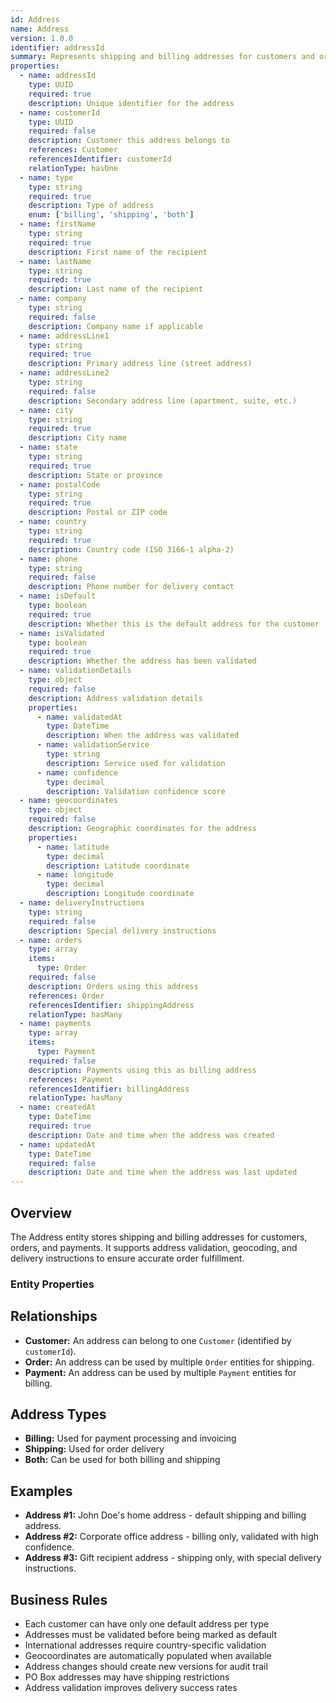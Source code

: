 ```yaml
---
id: Address
name: Address
version: 1.0.0
identifier: addressId
summary: Represents shipping and billing addresses for customers and orders.
properties:
  - name: addressId
    type: UUID
    required: true
    description: Unique identifier for the address
  - name: customerId
    type: UUID
    required: false
    description: Customer this address belongs to
    references: Customer
    referencesIdentifier: customerId
    relationType: hasOne
  - name: type
    type: string
    required: true
    description: Type of address
    enum: ['billing', 'shipping', 'both']
  - name: firstName
    type: string
    required: true
    description: First name of the recipient
  - name: lastName
    type: string
    required: true
    description: Last name of the recipient
  - name: company
    type: string
    required: false
    description: Company name if applicable
  - name: addressLine1
    type: string
    required: true
    description: Primary address line (street address)
  - name: addressLine2
    type: string
    required: false
    description: Secondary address line (apartment, suite, etc.)
  - name: city
    type: string
    required: true
    description: City name
  - name: state
    type: string
    required: true
    description: State or province
  - name: postalCode
    type: string
    required: true
    description: Postal or ZIP code
  - name: country
    type: string
    required: true
    description: Country code (ISO 3166-1 alpha-2)
  - name: phone
    type: string
    required: false
    description: Phone number for delivery contact
  - name: isDefault
    type: boolean
    required: true
    description: Whether this is the default address for the customer
  - name: isValidated
    type: boolean
    required: true
    description: Whether the address has been validated
  - name: validationDetails
    type: object
    required: false
    description: Address validation details
    properties:
      - name: validatedAt
        type: DateTime
        description: When the address was validated
      - name: validationService
        type: string
        description: Service used for validation
      - name: confidence
        type: decimal
        description: Validation confidence score
  - name: geocoordinates
    type: object
    required: false
    description: Geographic coordinates for the address
    properties:
      - name: latitude
        type: decimal
        description: Latitude coordinate
      - name: longitude
        type: decimal
        description: Longitude coordinate
  - name: deliveryInstructions
    type: string
    required: false
    description: Special delivery instructions
  - name: orders
    type: array
    items:
      type: Order
    required: false
    description: Orders using this address
    references: Order
    referencesIdentifier: shippingAddress
    relationType: hasMany
  - name: payments
    type: array
    items:
      type: Payment
    required: false
    description: Payments using this as billing address
    references: Payment
    referencesIdentifier: billingAddress
    relationType: hasMany
  - name: createdAt
    type: DateTime
    required: true
    description: Date and time when the address was created
  - name: updatedAt
    type: DateTime
    required: false
    description: Date and time when the address was last updated
---
```


## Overview

The Address entity stores shipping and billing addresses for customers, orders, and payments. It supports address validation, geocoding, and delivery instructions to ensure accurate order fulfillment.

### Entity Properties
<EntityPropertiesTable />

## Relationships

* **Customer:** An address can belong to one `Customer` (identified by `customerId`).
* **Order:** An address can be used by multiple `Order` entities for shipping.
* **Payment:** An address can be used by multiple `Payment` entities for billing.

## Address Types

* **Billing:** Used for payment processing and invoicing
* **Shipping:** Used for order delivery
* **Both:** Can be used for both billing and shipping

## Examples

* **Address #1:** John Doe's home address - default shipping and billing address.
* **Address #2:** Corporate office address - billing only, validated with high confidence.
* **Address #3:** Gift recipient address - shipping only, with special delivery instructions.

## Business Rules

* Each customer can have only one default address per type
* Addresses must be validated before being marked as default
* International addresses require country-specific validation
* Geocoordinates are automatically populated when available
* Address changes should create new versions for audit trail
* PO Box addresses may have shipping restrictions
* Address validation improves delivery success rates